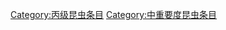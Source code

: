 {{emptycat}}
{{昆虫条目统计表}}

[[Category:丙级昆虫条目|Category:丙级昆虫条目]]
[[Category:中重要度昆虫条目|Category:中重要度昆虫条目]]